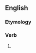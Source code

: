 ==English==

===Etymology===
{{suffix|en|bound|eth}}

===Verb===
{{head|en|verb form}}

# {{en-archaic third-person singular of|bound}}